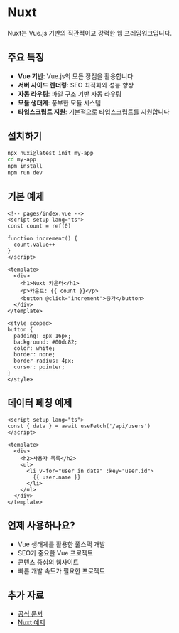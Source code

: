 # Nuxt

Nuxt는 Vue.js 기반의 직관적이고 강력한 웹 프레임워크입니다.

## 주요 특징

- **Vue 기반**: Vue.js의 모든 장점을 활용합니다
- **서버 사이드 렌더링**: SEO 최적화와 성능 향상
- **자동 라우팅**: 파일 구조 기반 자동 라우팅
- **모듈 생태계**: 풍부한 모듈 시스템
- **타입스크립트 지원**: 기본적으로 타입스크립트를 지원합니다

## 설치하기

```bash
npx nuxi@latest init my-app
cd my-app
npm install
npm run dev
```

## 기본 예제

```vue
<!-- pages/index.vue -->
<script setup lang="ts">
const count = ref(0)

function increment() {
  count.value++
}
</script>

<template>
  <div>
    <h1>Nuxt 카운터</h1>
    <p>카운트: {{ count }}</p>
    <button @click="increment">증가</button>
  </div>
</template>

<style scoped>
button {
  padding: 8px 16px;
  background: #00dc82;
  color: white;
  border: none;
  border-radius: 4px;
  cursor: pointer;
}
</style>
```

## 데이터 페칭 예제

```vue
<script setup lang="ts">
const { data } = await useFetch('/api/users')
</script>

<template>
  <div>
    <h2>사용자 목록</h2>
    <ul>
      <li v-for="user in data" :key="user.id">
        {{ user.name }}
      </li>
    </ul>
  </div>
</template>
```

## 언제 사용하나요?

- Vue 생태계를 활용한 풀스택 개발
- SEO가 중요한 Vue 프로젝트
- 콘텐츠 중심의 웹사이트
- 빠른 개발 속도가 필요한 프로젝트

## 추가 자료

- [공식 문서](https://nuxt.com)
- [Nuxt 예제](https://nuxt.com/docs/examples)

